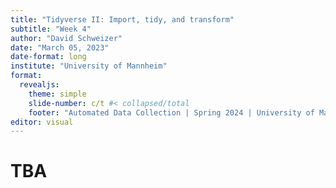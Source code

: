 ```yaml
---
title: "Tidyverse II: Import, tidy, and transform"
subtitle: "Week 4"
author: "David Schweizer"
date: "March 05, 2023"
date-format: long
institute: "University of Mannheim"
format: 
  revealjs:
    theme: simple
    slide-number: c/t #< collapsed/total
    footer: "Automated Data Collection | Spring 2024 | University of Mannheim"
editor: visual
---
```


# TBA

